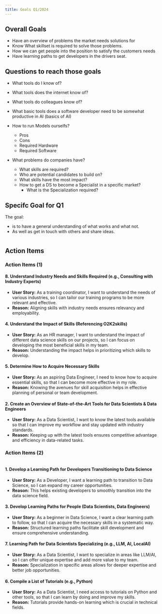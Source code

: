 ```yaml
---
title: Goals Q1/2024
---
```




## Overall Goals

- Have an overview of problems the market needs solutions for
- Know What skillset is required to solve those problems. 
- How we can get people into the position to satisfy the customers needs
- Have learning paths to get developers in the drivers seat.

## Questions to reach those goals




- What tools do I know of?
- What tools does the internet know of?
- What tools do colleagues know of?
- What basic tools does a software developer need to be somewhat productive in AI (basics of AI)

- How to run Models ourselfs?
    - Pros
    - Cons
    - Required Hardware
    - Required Software

- What problems do companies have?
    - What skills are required?
    - Who are potential candidates to build on?
    - What skills have the most impact?
    - How to get a DS to become a Specialist in a specific market?
        - What is the Specialization required?    

## Specifc Goal for Q1

The goal:

- is to have a general understanding of what works and what not.
- As well as get in touch with others and share ideas.


<img alt="" src={fromMarketToDeveloper} />


## Action Items
  
### Action Items (1)

#### 8. Understand Industry Needs and Skills Required (e.g., Consulting with Industry Experts)
- **User Story:** As a training coordinator, I want to understand the needs of various industries, so I can tailor our training programs to be more relevant and effective.
- **Reason:** Aligning skills with industry needs ensures relevancy and employability.

#### 4. Understand the Impact of Skills (Referencing O2K2skills)
- **User Story:** As an HR manager, I want to understand the impact of different data science skills on our projects, so I can focus on developing the most beneficial skills in my team.
- **Reason:** Understanding the impact helps in prioritizing which skills to develop.


#### 5. Determine How to Acquire Necessary Skills
- **User Story:** As an aspiring Data Engineer, I need to know how to acquire essential skills, so that I can become more effective in my role.
- **Reason:** Knowing the avenues for skill acquisition helps in effective planning of personal or team development.

#### 2. Create an Overview of State-of-the-Art Tools for Data Scientists & Data Engineers
- **User Story:** As a Data Scientist, I want to know the latest tools available so that I can improve my workflow and stay updated with industry standards.
- **Reason:** Keeping up with the latest tools ensures competitive advantage and efficiency in data-related tasks.




### Action Items (2)

<img alt="" src={learningPathsDiagram} />

#### 1. Develop a Learning Path for Developers Transitioning to Data Science
- **User Story:** As a Developer, I want a learning path to transition to Data Science, so I can expand my career opportunities.
- **Reason:** This helps existing developers to smoothly transition into the data science field.

#### 3. Develop Learning Paths for People (Data Scientists, Data Engineers)
- **User Story:** As a beginner in Data Science, I want a clear learning path to follow, so that I can acquire the necessary skills in a systematic way.
- **Reason:** Structured learning paths facilitate skill development and ensure comprehensive understanding.

#### 7. Learning Path for Data Scientists Specializing (e.g., LLM, AI, LocalAI)
- **User Story:** As a Data Scientist, I want to specialize in areas like LLM/AI, so I can offer unique expertise and add more value to my team.
- **Reason:** Specialization in specific areas allows for deeper expertise and better job opportunities.

#### 6. Compile a List of Tutorials (e.g., Python)
- **User Story:** As a Data Scientist, I need access to tutorials on Python and other tools, so that I can learn by doing and improve my skills.
- **Reason:** Tutorials provide hands-on learning which is crucial in technical fields.


